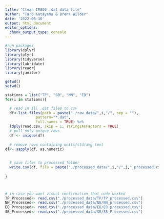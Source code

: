 ```yaml
---
title: "Clean CR800 .dat data file"
author: "Taro Katayama & Brent Wilder"
date: '2022-06-10'
output: html_document
editor_options: 
  chunk_output_type: console
---
```


```r
#run packages
library(dplyr)
library(plyr)
library(tidyverse)
library(lubridate)
library(readr)
library(janitor)
```

```r
getwd()
setwd()

stations = list("TP", "SB", "NN", "EB")
for(i in stations){

  # read in all .dat files to csv
  df<-list.files(path = paste("./raw_data/",i,"/", sep = ""),
              pattern="*.dat", 
              full.names = TRUE) %>%
  ldply(read.csv, skip = 1, stringsAsFactors = TRUE)
  # pull only unique rows
  df <- unique(df)
  
  # remove rows containing units/std/avg text
df<- sapply(df, as.numeric)
  
  
  # save files to processed folder
  write.csv(df, file = paste("./processed_data/",i,"/",i,"_processed.csv", sep = ""))
  
}




```

```r
# in case you want visual confirmation that code worked
TP_Processed<- read.csv("./processed_data/TP/TP_processed.csv")
NN_Processed<- read.csv("./processed_data/NN/NN_processed.csv")
EB_Processed<- read.csv("./processed_data/EB/EB_processed.csv")
SB_Processed<- read.csv("./processed_data/SB/SB_Processed.csv")
```


